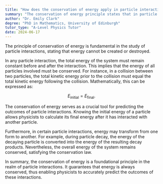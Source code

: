 ```yaml
---
title: "How does the conservation of energy apply in particle interactions?"
summary: "The conservation of energy principle states that in particle interactions, energy is conserved, meaning it cannot be created or destroyed, only transformed."
author: "Dr. Emily Clark"
degree: "PhD in Mathematics, University of Edinburgh"
tutor_type: "A-Level Physics Tutor"
date: 2024-06-17
---
```


The principle of conservation of energy is fundamental in the study of particle interactions, stating that energy cannot be created or destroyed.

In any particle interaction, the total energy of the system must remain constant before and after the interaction. This implies that the energy of all particles involved must be conserved. For instance, in a collision between two particles, the total kinetic energy prior to the collision must equal the total kinetic energy following the collision. Mathematically, this can be expressed as:

$$
E_{\text{initial}} = E_{\text{final}}.
$$

The conservation of energy serves as a crucial tool for predicting the outcomes of particle interactions. Knowing the initial energy of a particle allows physicists to calculate its final energy after it has interacted with another particle. 

Furthermore, in certain particle interactions, energy may transform from one form to another. For example, during particle decay, the energy of the decaying particle is converted into the energy of the resulting decay products. Nevertheless, the overall energy of the system remains conserved, satisfying the conservation law.

In summary, the conservation of energy is a foundational principle in the realm of particle interactions. It guarantees that energy is always conserved, thus enabling physicists to accurately predict the outcomes of these interactions.
    